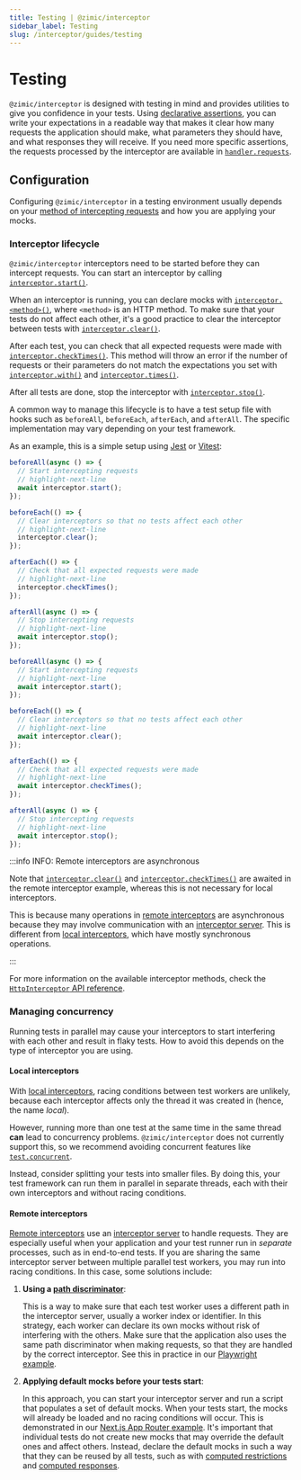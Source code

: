 ```yaml
---
title: Testing | @zimic/interceptor
sidebar_label: Testing
slug: /interceptor/guides/testing
---
```



# Testing

`@zimic/interceptor` is designed with testing in mind and provides utilities to give you confidence in your tests. Using
[declarative assertions](/docs/zimic-interceptor/guides/7-declarative-assertions.md), you can write your expectations in
a readable way that makes it clear how many requests the application should make, what parameters they should have, and
what responses they will receive. If you need more specific assertions, the requests processed by the interceptor are
available in [`handler.requests`](/docs/zimic-interceptor/api/3-http-request-handler.md#handlerrequests).

## Configuration

Configuring `@zimic/interceptor` in a testing environment usually depends on your
[method of intercepting requests](/docs/zimic-interceptor/2-getting-started.mdx#creating-an-http-interceptor) and how
you are applying your mocks.

### Interceptor lifecycle

`@zimic/interceptor` interceptors need to be started before they can intercept requests. You can start an interceptor by
calling [`interceptor.start()`](/docs/zimic-interceptor/api/2-http-interceptor.md#interceptorstart).

When an interceptor is running, you can declare mocks with
[`interceptor.<method>()`](/docs/zimic-interceptor/api/2-http-interceptor.md#declaring-request-handlers), where
`<method>` is an HTTP method. To make sure that your tests do not affect each other, it's a good practice to clear the
interceptor between tests with
[`interceptor.clear()`](/docs/zimic-interceptor/api/2-http-interceptor.md#interceptorclear).

After each test, you can check that all expected requests were made with
[`interceptor.checkTimes()`](/docs/zimic-interceptor/api/2-http-interceptor.md#interceptorchecktimes). This method will
throw an error if the number of requests or their parameters do not match the expectations you set with
[`interceptor.with()`](/docs/zimic-interceptor/api/2-http-interceptor.md#interceptorwith) and
[`interceptor.times()`](/docs/zimic-interceptor/api/2-http-interceptor.md#interceptortimes).

After all tests are done, stop the interceptor with
[`interceptor.stop()`](/docs/zimic-interceptor/api/2-http-interceptor.md#interceptorstop).

A common way to manage this lifecycle is to have a test setup file with hooks such as `beforeAll`, `beforeEach`,
`afterEach`, and `afterAll`. The specific implementation may vary depending on your test framework.

As an example, this is a simple setup using [Jest](https://jestjs.io) or [Vitest](https://vitest.dev):

<Tabs groupId="zimic-http-interceptor-type">
  <TabItem value="local" label="Local interceptor">

```ts title='tests/setup.ts'
beforeAll(async () => {
  // Start intercepting requests
  // highlight-next-line
  await interceptor.start();
});

beforeEach(() => {
  // Clear interceptors so that no tests affect each other
  // highlight-next-line
  interceptor.clear();
});

afterEach(() => {
  // Check that all expected requests were made
  // highlight-next-line
  interceptor.checkTimes();
});

afterAll(async () => {
  // Stop intercepting requests
  // highlight-next-line
  await interceptor.stop();
});
```

  </TabItem>
  <TabItem value="remote" label="Remote interceptor">

```ts title='tests/setup.ts'
beforeAll(async () => {
  // Start intercepting requests
  // highlight-next-line
  await interceptor.start();
});

beforeEach(() => {
  // Clear interceptors so that no tests affect each other
  // highlight-next-line
  await interceptor.clear();
});

afterEach(() => {
  // Check that all expected requests were made
  // highlight-next-line
  await interceptor.checkTimes();
});

afterAll(async () => {
  // Stop intercepting requests
  // highlight-next-line
  await interceptor.stop();
});
```

  </TabItem>
</Tabs>

:::info INFO: <span>Remote interceptors are asynchronous</span>

Note that [`interceptor.clear()`](/docs/zimic-interceptor/api/2-http-interceptor.md#interceptorclear) and
[`interceptor.checkTimes()`](/docs/zimic-interceptor/api/2-http-interceptor.md#interceptorchecktimes) are awaited in the
remote interceptor example, whereas this is not necessary for local interceptors.

This is because many operations in [remote interceptors](/docs/zimic-interceptor/guides/2-remote-interceptors.md) are
asynchronous because they may involve communication with an
[interceptor server](/docs/zimic-interceptor/cli/1-server.md). This is different from
[local interceptors](/docs/zimic-interceptor/guides/1-local-interceptors.md), which have mostly synchronous operations.

:::

For more information on the available interceptor methods, check the
[`HttpInterceptor` API reference](/docs/zimic-interceptor/api/2-http-interceptor.md).

### Managing concurrency

Running tests in parallel may cause your interceptors to start interfering with each other and result in flaky tests.
How to avoid this depends on the type of interceptor you are using.

#### Local interceptors

With [local interceptors](/docs/zimic-interceptor/guides/1-local-interceptors.md), racing conditions between test
workers are unlikely, because each interceptor affects only the thread it was created in (hence, the name _local_).

However, running more than one test at the same time in the same thread **can** lead to concurrency problems.
`@zimic/interceptor` does not currently support this, so we recommend avoiding concurrent features like
[`test.concurrent`](https://vitest.dev/api/#test-concurrent).

Instead, consider splitting your tests into smaller files. By doing this, your test framework can run them in parallel
in separate threads, each with their own interceptors and without racing conditions.

#### Remote interceptors

[Remote interceptors](/docs/zimic-interceptor/guides/2-remote-interceptors.md) use an
[interceptor server](/docs/zimic-interceptor/cli/1-server.md) to handle requests. They are especially useful when your
application and your test runner run in _separate_ processes, such as in end-to-end tests. If you are sharing the same
interceptor server between multiple parallel test workers, you may run into racing conditions. In this case, some
solutions include:

1. **Using a [path discriminator](/docs/zimic-interceptor/api/2-http-interceptor.md#path-discriminators)**:

   This is a way to make sure that each test worker uses a different path in the interceptor server, usually a worker
   index or identifier. In this strategy, each worker can declare its own mocks without risk of interfering with the
   others. Make sure that the application also uses the same path discriminator when making requests, so that they are
   handled by the correct interceptor. See this in practice in our
   [Playwright example](https://github.com/zimicjs/zimic/tree/main/examples/zimic-with-playwright#readme).

2. **Applying default mocks before your tests start**:

   In this approach, you can start your interceptor server and run a script that populates a set of default mocks. When
   your tests start, the mocks will already be loaded and no racing conditions will occur. This is demonstrated in our
   [Next.js App Router example](https://github.com/zimicjs/zimic/tree/main/examples/zimic-with-next-js-app#readme). It's
   important that individual tests do not create new mocks that may override the default ones and affect others.
   Instead, declare the default mocks in such a way that they can be reused by all tests, such as with
   [computed restrictions](/docs/zimic-interceptor/api/3-http-request-handler.md#computed-restrictions) and
   [computed responses](/docs/zimic-interceptor/api/3-http-request-handler.md#computed-responses).
